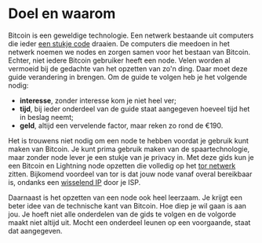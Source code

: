 # Doel en waarom

Bitcoin is een geweldige technologie. Een netwerk bestaande uit computers die ieder [een stukje code](https://github.com/bitcoin/bitcoin) draaien. De computers die meedoen in het netwerk noemen we nodes en zorgen samen voor het bestaan van Bitcoin. Echter, niet iedere Bitcoin gebruiker heeft een node. Velen worden al vermoeid bij de gedachte van het opzetten van zo'n ding. Daar moet deze guide verandering in brengen. Om de guide te volgen heb je het volgende nodig:

* **interesse**, zonder interesse kom je niet heel ver;
* **tijd**, bij ieder onderdeel van de guide staat aangegeven hoeveel tijd het in beslag neemt;
* **geld**, altijd een vervelende factor, maar reken zo rond de €190.

Het is trouwens niet nodig om een node te hebben voordat je gebruik kunt maken van Bitcoin. Je kunt prima gebruik maken van de spaartechnologie, maar zonder node lever je een stukje van je privacy in. Met deze gids kun je een Bitcoin en Lightning node opzetten die volledig op het [tor netwerk](https://nl.wikipedia.org/wiki/Tor_%28netwerk%29) zitten. Bijkomend voordeel van tor is dat jouw node vanaf overal bereikbaar is, ondanks een [wisselend IP](https://www.kpn.com/zakelijk/blog/dynamisch-of-statisch-ip-adres-dit-zijn-de-verschillen.htm) door je ISP.

Daarnaast is het opzetten van een node ook heel leerzaam. Je krijgt een beter idee van de technische kant van Bitcoin. Hoe diep je wil gaan is aan jou. Je hoeft niet alle onderdelen van de gids te volgen en de volgorde maakt niet altijd uit. Mocht een onderdeel leunen op een voorgaande, staat dat aangegeven.

